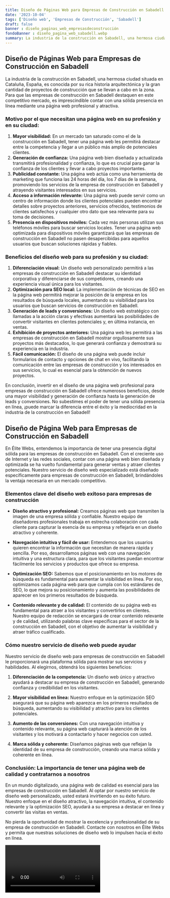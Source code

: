 ```yaml
---
title: Diseño de Páginas Web para Empresas de Construcción en Sabadell
date: '2023-10-04'
tags: ['Diseño web', 'Empresas de Construcción', 'Sabadell']
draft: false
banner : diseño_paginas_web_empresasdeconstrucción
fondoBanner : diseño_pagina_web_sabadell.webp
summary: La industria de la construcción en Sabadell, una hermosa ciudad situada en Cataluña, España, es conocida por su rica historia arquitectónica y la gran cantidad de proyectos de construcción que se llevan a cabo en la zona. Para que las empresas de construcción en Sabadell destaquen en este competitivo mercado, es imprescindible contar con una sólida presencia en línea mediante una página web profesional y atractiva.
---
```


## Diseño de Páginas Web para Empresas de Construcción en Sabadell

La industria de la construcción en Sabadell, una hermosa ciudad situada en Cataluña, España, es conocida por su rica historia arquitectónica y la gran cantidad de proyectos de construcción que se llevan a cabo en la zona. Para que las empresas de construcción en Sabadell destaquen en este competitivo mercado, es imprescindible contar con una sólida presencia en línea mediante una página web profesional y atractiva.

### Motivo por el que necesitan una página web en su profesión y en su ciudad:

1. **Mayor visibilidad:** En un mercado tan saturado como el de la construcción en Sabadell, tener una página web les permitirá destacar entre la competencia y llegar a un público más amplio de potenciales clientes.
2. **Generación de confianza:** Una página web bien diseñada y actualizada transmitirá profesionalidad y confianza, lo que es crucial para ganar la confianza de los clientes y llevar a cabo proyectos importantes.
3. **Publicidad constante:** Una página web actúa como una herramienta de marketing que funciona las 24 horas del día, los 7 días de la semana, promoviendo los servicios de la empresa de construcción en Sabadell y atrayendo visitantes interesados en sus servicios.
4. **Acceso a información relevante:** Una página web puede servir como un centro de información donde los clientes potenciales pueden encontrar detalles sobre proyectos anteriores, servicios ofrecidos, testimonios de clientes satisfechos y cualquier otro dato que sea relevante para su toma de decisiones.
5. **Presencia en dispositivos móviles:** Cada vez más personas utilizan sus teléfonos móviles para buscar servicios locales. Tener una página web optimizada para dispositivos móviles garantizará que las empresas de construcción en Sabadell no pasen desapercibidas para aquellos usuarios que buscan soluciones rápidas y fiables.

### Beneficios del diseño web para su profesión y su ciudad:

1. **Diferenciación visual:** Un diseño web personalizado permitirá a las empresas de construcción en Sabadell destacar su identidad corporativa y diferenciarse de sus competidores, creando una experiencia visual única para los visitantes.
2. **Optimización para SEO local:** La implementación de técnicas de SEO en la página web permitirá mejorar la posición de la empresa en los resultados de búsqueda locales, aumentando su visibilidad para los usuarios que buscan servicios de construcción en Sabadell.
3. **Generación de leads y conversiones:** Un diseño web estratégico con llamadas a la acción claras y efectivas aumentará las posibilidades de convertir visitantes en clientes potenciales y, en última instancia, en ventas.
4. **Exhibición de proyectos anteriores:** Una página web les permitirá a las empresas de construcción en Sabadell mostrar orgullosamente sus proyectos más destacados, lo que generará confianza y demostrará su experiencia en la industria.
5. **Fácil comunicación:** El diseño de una página web puede incluir formularios de contacto y opciones de chat en vivo, facilitando la comunicación entre las empresas de construcción y los interesados en sus servicios, lo cual es esencial para la obtención de nuevos proyectos.

En conclusión, invertir en el diseño de una página web profesional para empresas de construcción en Sabadell ofrece numerosos beneficios, desde una mayor visibilidad y generación de confianza hasta la generación de leads y conversiones. No subestimes el poder de tener una sólida presencia en línea, ¡puede marcar la diferencia entre el éxito y la mediocridad en la industria de la construcción en Sabadell!

<GifSeo />

<Cta />

## Diseño de Página Web para Empresas de Construcción en Sabadell

En Élite Webs, entendemos la importancia de tener una presencia digital sólida para las empresas de construcción en Sabadell. Con el creciente uso de Internet y las redes sociales, contar con una página web bien diseñada y optimizada se ha vuelto fundamental para generar ventas y atraer clientes potenciales. Nuestro servicio de diseño web especializado está diseñado específicamente para empresas de construcción en Sabadell, brindándoles la ventaja necesaria en un mercado competitivo.

### Elementos clave del diseño web exitoso para empresas de construcción

- **Diseño atractivo y profesional:** Creamos páginas web que transmiten la imagen de una empresa sólida y confiable. Nuestro equipo de diseñadores profesionales trabaja en estrecha colaboración con cada cliente para capturar la esencia de su empresa y reflejarla en un diseño atractivo y coherente.

- **Navegación intuitiva y fácil de usar:** Entendemos que los usuarios quieren encontrar la información que necesitan de manera rápida y sencilla. Por eso, desarrollamos páginas web con una navegación intuitiva y una estructura clara, para que los visitantes puedan encontrar fácilmente los servicios y productos que ofrece su empresa.

- **Optimización SEO:** Sabemos que el posicionamiento en los motores de búsqueda es fundamental para aumentar la visibilidad en línea. Por eso, optimizamos cada página web para que cumpla con los estándares de SEO, lo que mejora su posicionamiento y aumenta las posibilidades de aparecer en los primeros resultados de búsqueda.

- **Contenido relevante y de calidad:** El contenido de su página web es fundamental para atraer a los visitantes y convertirlos en clientes. Nuestro equipo de redacción se encargará de crear contenido relevante y de calidad, utilizando palabras clave específicas para el sector de la construcción en Sabadell, con el objetivo de aumentar la visibilidad y atraer tráfico cualificado.

### Cómo nuestro servicio de diseño web puede ayudar

Nuestro servicio de diseño web para empresas de construcción en Sabadell le proporcionará una plataforma sólida para mostrar sus servicios y habilidades. Al elegirnos, obtendrá los siguientes beneficios:

1. **Diferenciación de la competencia:** Un diseño web único y atractivo ayudará a destacar su empresa de construcción en Sabadell, generando confianza y credibilidad en los visitantes.

2. **Mayor visibilidad en línea:** Nuestro enfoque en la optimización SEO asegurará que su página web aparezca en los primeros resultados de búsqueda, aumentando su visibilidad y atractivo para los clientes potenciales.

3. **Aumento de las conversiones:** Con una navegación intuitiva y contenido relevante, su página web capturará la atención de los visitantes y los motivará a contactarlo y hacer negocios con usted.

4. **Marca sólida y coherente:** Diseñamos páginas web que reflejan la identidad de su empresa de construcción, creando una marca sólida y coherente en línea.

### Conclusión: La importancia de tener una página web de calidad y contratarnos a nosotros

En un mundo digitalizado, una página web de calidad es esencial para las empresas de construcción en Sabadell. Al optar por nuestro servicio de diseño web personalizado, usted estará invirtiendo en su éxito futuro. Nuestro enfoque en el diseño atractivo, la navegación intuitiva, el contenido relevante y la optimización SEO, ayudará a su empresa a destacar en línea y convertir las visitas en ventas.

No pierda la oportunidad de mostrar la excelencia y profesionalidad de su empresa de construcción en Sabadell. Contacte con nosotros en Élite Webs y permita que nuestras soluciones de diseño web lo impulsen hacia el éxito en línea.

<Video />

<CtaBot job='Empresas de Construcción' city='Sabadell'/>

<Gmaps query='Sabadell+españa+maps' />